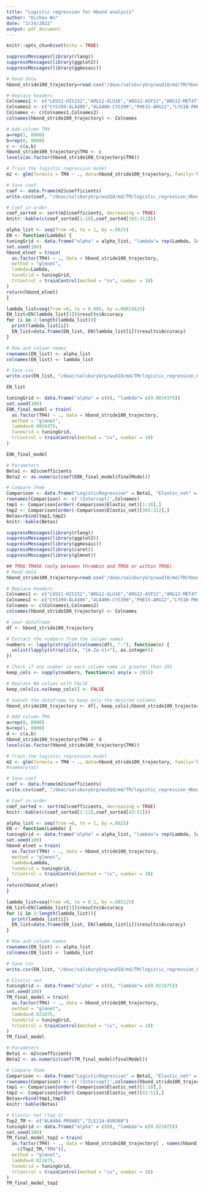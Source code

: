```yaml
---
title: "Logistic regression for Hbond analysis"
author: "Dizhou Wu"
date: "3/24/2022"
output: pdf_document
---
```


```r
knitr::opts_chunk$set(echo = TRUE)
```


```r
suppressMessages(library(rlang))
suppressMessages(library(ggplot2))
suppressMessages(library(ggmosaic))
```

```r
# Read data 
hbond_stride100_trajectory=read.csv("/deac/salsburyGrp/wud18/md/TM/hbond/hbond_stride100_trajectory_selected.csv")
```

```r
# Replace headers
Colnames1 <- c("LEU11-HIS152","ARG12-GLU16","ARG12-ASP22","ARG12-MET47","GLU16-GLU16","LYS17-ARG12","SER19-PHE15","LEU20-PHE15","ASP22-GLU25","THR24-ASP22","GLU25-ASP22","ARG26-GLU30","LEU28-GLU25","GLU30-ARG26","SER31-GLU27","SER31-LEU28","TYR32-LYS248","MET53-ARG98","ARG56-SER58","LYS57-ASP94","LYS57-ASN93","SER58-GLU359","GLN60-LYS57","ALA66-VAL52","ILE69-TRP73","SER70-TRP73","ARG72-ASP71","ARG72-LEU141","ARG72-GLU118","TRP73-SER70","ALA77-THR76","ALA78-ASP135","LEU82-ALA78","ASP87-PRO84","LYS88-TYR83","PHE90-LEU81","THR91-ASP94","GLU92-GLU92","ARG98-ARG106","THR105-ASP368","ARG106-ASP368","TYR107-ASP367","ARG109-TYR107","ARG109-ASP374","ARG109-THR373","ASN110-GLU379","ILE111-GLU108","GLU112-GLU108","ILE114-ASN380","LYS119-GLU92","ILE120-GLU92","ASN127-ASP133","LYS140-PHE293","LYS140-GLU118","LYS143-ASP412","VAL145-ASP71","SER148-ILE151","TYR150-SER148","ARG159-GLU160","THR161-ASP158","ALA163-ARG159","SER164-GLU160","LEU165-THR161","LEU166-ALA162","GLN167-SER164","GLY169-ILE203","LYS171-SER31","LYS171-GLU27","GLY172-LEU201","ARG173-ASN200","ARG173-ASP22","ARG173-THR24","VAL174-VAL199","TRP177-HIS102","LYS181-GLU39","LEU196-HIS102","GLN197-GLY176","GLN197-ASP42","GLN197-VAL195","ASN200-THR24","ASN200-GLU27","GLU205-GLU205","ARG206-MET221","ARG206-THR218","VAL208-GLU205","CYS209-GLU205","LYS210-ARG206","ASP211-PRO207","SER212-VAL208","THR213-GLU265","ARG216-GLU130","THR218-ASP133","TYR226-ASN200","LYS227-GLU205","ASP229-ASP229","GLU230-LYS227","LYS232-GLU27","ARG233-ASP270","ALA236-ASP235","ASP240-CYS237","GLY243-ASP240","MET247-TYR256","LYS248-GLU16","LYS248-GLU25","PHE251-SER249","ARG254-ASP8","ARG254-CYS9","TRP255-GLU16","GLN257-GLY259","MET258-PHE245","ILE260-THR277","VAL261-GLY243","CYS267-GLU182","ASP268-ASP235","LYS272-ARG269","LYS272-GLU265","LYS272-SER212","PHE275-TRP263","HIS278-MET258","VAL279-MET258","LYS283-GLN287","ILE286-LEU282","GLN287-LYS283","LYS288-LYS284","VAL289-TRP285","ILE290-ILE286","ASP291-GLN287","PHE293-VAL289","ALA348-PHE370","ASP351-SER357","ASN353-ASP351","GLU359-ASP349","TYR364-PRO361","ILE371-ASP367","ASP374-THR344","ILE375-GLY363","GLU379-ASP376","ASN380-ASP376","ASN380-ILE114","ASN380-GLY381","GLY381-GLU377","VAL387-ILE398","LEU391-THR394","GLY393-ASP374","PHE395-THR394")
Colnames2 <- c("CYS399-ALA406","ALA406-CYS399","PHE15-ARG12","LYS18-PHE15","SER41-VAL198","MET47-GLU44","GLN51-SER48","LYS57-GLU362","LEU81-ALA78","ASP94-THR91","VAL97-SER115","ASN131-ARG216","ILE151-SER148","HIS152-PRO49","HIS152-SER148","VAL154-LEU68","ALA162-ASP158","GLN167-LEU165","GLY176-GLN197","VAL199-VAL174","ALA224-GLY274","ASP235-VAL38","ASN252-TYR256","ARG254-ASN252","THR277-ASP135","ARG281-HIS278","LEU282-VAL279","LYS283-PHE280","LYS283-PRO157","TRP285-LEU282","GLY369-ASP368","ASP376-TYR107","PHE383-GLY381","ASP402-ASP402","TYR32-LEU28","ARG36-ASP34","SER48-THR175","GLU61-PRO59","ASP71-SER70","ARG106-ASP367","ILE111-ARG109","LYS143-GLY382","HIS152-ILE151","GLN167-ALA163","ASN179-GLU238","SER212-CYS209","LYS288-ASP291","GLY294-ILE290","ASP349-GLU359","THR354-ASP351","HIS408-ASP412","GLN60-TYR364","ARG72-GLU295","HIS123-ILE136","ASN220-THR218","MET221-THR218","ASP229-LYS227","ASN253-SER249","GLY259-PHE245","LEU29-GLU25","TYR32-LYS171","CYS155-TRP255","GLN197-LEU196","ARG206-ASP219","GLY239-SER241","MET258-TYR256","ASN390-ASP376","PHE2-THR1","LYS18-PRO13","ARG26-GLU21","TYR32-LEU29","ILE33-LEU29","ASP71-ASP71","LYS113-GLU379","ILE136-ARG134","LYS142-GLU118","GLN192-ASN179","LYS227-ASP229","GLY274-ALA224","THR277-ILE260","ARG36-GLY35","ARG36-GLU30","GLN51-VAL52","LYS88-TRP86","ARG104-GLU61","TYR126-HIS123","ARG214-ASP211","SER262-PHE275","TRP50-SER48","TYR170-GLN167","LEU28-THR24","ILE215-THR213","LYS227-GLU230","LYS248-TYR32","ALA404-PRO401","TRP86-TYR83","ARG129-ASN127","LYS140-GLU295","THR1-GLU6","GLU160-GLU160","SER19-GLU16","GLY243-SER241","CYS9-ASP8","ARG109-ASP376","LYS248-ASN253","ASN252-SER249","LEU405-PRO401","ASP412-THR411","LYS119-GLU118","GLU238-CYS237","LYS283-LEU156","SER241-HIS79","PHE370-ASP367","THR1-ASP71","ARG26-ASP22","ASP133-ASN127","LYS210-ILE217","LYS210-ASP219","ILE217-ILE215","LYS17-ASP149","ARG281-ASP219","GLN257-GLN257","GLU16-ARG12","LYS18-LEU14","ASP158-THR161","SER48-MET47","ASP219-ASP219","LYS283-VAL279","SER194-THR105","SER194-SER103","SER241-SER262","ARG159-ASP158","GLU27-LYS23","LYS283-ASP158","ARG214-GLU265","GLY46-HIS102","TRP86-GLU238","ARG106-SER103","ARG173-GLU25","ARG206-ILE217","LEU62-GLU61","ASN220-HIS278","ARG104-TRP177","ASN131-ARG129","LEU180-GLN192","THR218-LEU132","ARG109-ASP367","VAL195-SER194","TRP128-ASN127","THR105-SER194","SER212-GLY271","HIS123-PRO124","TRP263-SER262","LEU132-ARG216","THR213-CYS209","LEU132-ASN131","LYS232-GLU39","ILE33-TYR170","GLY400-ALA406","LYS23-GLU21","GLY234-ASP268","SER357-GLU61","LYS23-GLU44","TYR273-SER212","ALA406-ASP402","LYS17-PRO13")
Colnames <- c(Colnames1,Colnames2)
colnames(hbond_stride100_trajectory) <- Colnames 
```

```r
# Add column TM4
a=rep(1, 8000)
b=rep(0, 8000)
c <- c(a,b)
hbond_stride100_trajectory$TM4 <- c
levels(as.factor(hbond_stride100_trajectory$TM4))
```

```r
# Train the logistic regression model
m2 <- glm(formula = TM4 ~ ., data=hbond_stride100_trajectory, family='binomial')
```

```r
# Save coef
coef <- data.frame(m2$coefficients)
write.csv(coef, "/deac/salsburyGrp/wud18/md/TM/logistic_regression_Hbond/logistic_regression.csv", row.names = TRUE)
```

```r
# Coef in order
coef_sorted <- sort(m2$coefficients, decreasing = TRUE)
knitr::kable(c(coef_sorted[1:10],coef_sorted[303:312]))
```

























```r
alpha_list <- seq(from =0, to = 1, by =.0625)
EN <- function(Lambda) {
tuningGrid <- data.frame("alpha" = alpha_list, "lambda"= rep(Lambda, length(alpha_list)))
set.seed(100)
hbond_elnet = train(
  as.factor(TM4) ~ ., data = hbond_stride100_trajectory,
  method = "glmnet",
  lambda=Lambda,
  tuneGrid = tuningGrid,
  trControl = trainControl(method = "cv", number = 10)
)
return(hbond_elnet)
}
```

```r
lambda_list=seq(from =0, to = 0.005, by =.00015625)
EN_list=EN(lambda_list[1])$results$Accuracy
for (i in 2:length(lambda_list)){
  print(lambda_list[i])
  EN_list=data.frame(EN_list, EN(lambda_list[i])$results$Accuracy)
}
```

```r
# Row and column names
rownames(EN_list) <- alpha_list
colnames(EN_list) <- lambda_list
```

```r
# Save csv
write.csv(EN_list, "/deac/salsburyGrp/wud18/md/TM/logistic_regression_Hbond/TM.csv", row.names=TRUE)
```

```r
EN_list
```

```r
tuningGrid <- data.frame("alpha" = c(0), "lambda"= c(0.0034375))
set.seed(100)
E8K_final_model = train(
  as.factor(TM4) ~ ., data = hbond_stride100_trajectory,
  method = "glmnet",
  lambda=0.0034375,
  tuneGrid = tuningGrid,
  trControl = trainControl(method = "cv", number = 10)
)
```

```r
E8K_final_model
```

```r
# Parameters
Beta1 <- m2$coefficients
Beta2 <- as.numeric(coef(E8K_final_model$finalModel))
```

```r
# Compare them
Comparison <- data.frame("LogisticRegression" = Beta1, "Elastic_net" = Beta2)
rownames(Comparison) <- c('(Intercept)',Colnames)
tmp1 <- Comparison[order(-Comparison$Elastic_net)[1:10],]
tmp2 <- Comparison[order(-Comparison$Elastic_net)[303:312],]
Betas=rbind(tmp1,tmp2)
knitr::kable(Betas)
```















































```r
suppressMessages(library(rlang))
suppressMessages(library(ggplot2))
suppressMessages(library(ggmosaic))
suppressMessages(library(caret))
suppressMessages(library(glmnet))
```

```r
## TM56 TM456 (only between thrombin and TM56 or within TM56)
# Read data 
hbond_stride100_trajectory=read.csv("/deac/salsburyGrp/wud18/md/TM/hbond/hbond_stride100_trajectory_selected.csv")
```

```r
# Replace headers
Colnames1 <- c("LEU11-HIS152","ARG12-GLU16","ARG12-ASP22","ARG12-MET47","GLU16-GLU16","LYS17-ARG12","SER19-PHE15","LEU20-PHE15","ASP22-GLU25","THR24-ASP22","GLU25-ASP22","ARG26-GLU30","LEU28-GLU25","GLU30-ARG26","SER31-GLU27","SER31-LEU28","TYR32-LYS248","MET53-ARG98","ARG56-SER58","LYS57-ASP94","LYS57-ASN93","SER58-GLU359","GLN60-LYS57","ALA66-VAL52","ILE69-TRP73","SER70-TRP73","ARG72-ASP71","ARG72-LEU141","ARG72-GLU118","TRP73-SER70","ALA77-THR76","ALA78-ASP135","LEU82-ALA78","ASP87-PRO84","LYS88-TYR83","PHE90-LEU81","THR91-ASP94","GLU92-GLU92","ARG98-ARG106","THR105-ASP368","ARG106-ASP368","TYR107-ASP367","ARG109-TYR107","ARG109-ASP374","ARG109-THR373","ASN110-GLU379","ILE111-GLU108","GLU112-GLU108","ILE114-ASN380","LYS119-GLU92","ILE120-GLU92","ASN127-ASP133","LYS140-PHE293","LYS140-GLU118","LYS143-ASP412","VAL145-ASP71","SER148-ILE151","TYR150-SER148","ARG159-GLU160","THR161-ASP158","ALA163-ARG159","SER164-GLU160","LEU165-THR161","LEU166-ALA162","GLN167-SER164","GLY169-ILE203","LYS171-SER31","LYS171-GLU27","GLY172-LEU201","ARG173-ASN200","ARG173-ASP22","ARG173-THR24","VAL174-VAL199","TRP177-HIS102","LYS181-GLU39","LEU196-HIS102","GLN197-GLY176","GLN197-ASP42","GLN197-VAL195","ASN200-THR24","ASN200-GLU27","GLU205-GLU205","ARG206-MET221","ARG206-THR218","VAL208-GLU205","CYS209-GLU205","LYS210-ARG206","ASP211-PRO207","SER212-VAL208","THR213-GLU265","ARG216-GLU130","THR218-ASP133","TYR226-ASN200","LYS227-GLU205","ASP229-ASP229","GLU230-LYS227","LYS232-GLU27","ARG233-ASP270","ALA236-ASP235","ASP240-CYS237","GLY243-ASP240","MET247-TYR256","LYS248-GLU16","LYS248-GLU25","PHE251-SER249","ARG254-ASP8","ARG254-CYS9","TRP255-GLU16","GLN257-GLY259","MET258-PHE245","ILE260-THR277","VAL261-GLY243","CYS267-GLU182","ASP268-ASP235","LYS272-ARG269","LYS272-GLU265","LYS272-SER212","PHE275-TRP263","HIS278-MET258","VAL279-MET258","LYS283-GLN287","ILE286-LEU282","GLN287-LYS283","LYS288-LYS284","VAL289-TRP285","ILE290-ILE286","ASP291-GLN287","PHE293-VAL289","ALA348-PHE370","ASP351-SER357","ASN353-ASP351","GLU359-ASP349","TYR364-PRO361","ILE371-ASP367","ASP374-THR344","ILE375-GLY363","GLU379-ASP376","ASN380-ASP376","ASN380-ILE114","ASN380-GLY381","GLY381-GLU377","VAL387-ILE398","LEU391-THR394","GLY393-ASP374","PHE395-THR394")
Colnames2 <- c("CYS399-ALA406","ALA406-CYS399","PHE15-ARG12","LYS18-PHE15","SER41-VAL198","MET47-GLU44","GLN51-SER48","LYS57-GLU362","LEU81-ALA78","ASP94-THR91","VAL97-SER115","ASN131-ARG216","ILE151-SER148","HIS152-PRO49","HIS152-SER148","VAL154-LEU68","ALA162-ASP158","GLN167-LEU165","GLY176-GLN197","VAL199-VAL174","ALA224-GLY274","ASP235-VAL38","ASN252-TYR256","ARG254-ASN252","THR277-ASP135","ARG281-HIS278","LEU282-VAL279","LYS283-PHE280","LYS283-PRO157","TRP285-LEU282","GLY369-ASP368","ASP376-TYR107","PHE383-GLY381","ASP402-ASP402","TYR32-LEU28","ARG36-ASP34","SER48-THR175","GLU61-PRO59","ASP71-SER70","ARG106-ASP367","ILE111-ARG109","LYS143-GLY382","HIS152-ILE151","GLN167-ALA163","ASN179-GLU238","SER212-CYS209","LYS288-ASP291","GLY294-ILE290","ASP349-GLU359","THR354-ASP351","HIS408-ASP412","GLN60-TYR364","ARG72-GLU295","HIS123-ILE136","ASN220-THR218","MET221-THR218","ASP229-LYS227","ASN253-SER249","GLY259-PHE245","LEU29-GLU25","TYR32-LYS171","CYS155-TRP255","GLN197-LEU196","ARG206-ASP219","GLY239-SER241","MET258-TYR256","ASN390-ASP376","PHE2-THR1","LYS18-PRO13","ARG26-GLU21","TYR32-LEU29","ILE33-LEU29","ASP71-ASP71","LYS113-GLU379","ILE136-ARG134","LYS142-GLU118","GLN192-ASN179","LYS227-ASP229","GLY274-ALA224","THR277-ILE260","ARG36-GLY35","ARG36-GLU30","GLN51-VAL52","LYS88-TRP86","ARG104-GLU61","TYR126-HIS123","ARG214-ASP211","SER262-PHE275","TRP50-SER48","TYR170-GLN167","LEU28-THR24","ILE215-THR213","LYS227-GLU230","LYS248-TYR32","ALA404-PRO401","TRP86-TYR83","ARG129-ASN127","LYS140-GLU295","THR1-GLU6","GLU160-GLU160","SER19-GLU16","GLY243-SER241","CYS9-ASP8","ARG109-ASP376","LYS248-ASN253","ASN252-SER249","LEU405-PRO401","ASP412-THR411","LYS119-GLU118","GLU238-CYS237","LYS283-LEU156","SER241-HIS79","PHE370-ASP367","THR1-ASP71","ARG26-ASP22","ASP133-ASN127","LYS210-ILE217","LYS210-ASP219","ILE217-ILE215","LYS17-ASP149","ARG281-ASP219","GLN257-GLN257","GLU16-ARG12","LYS18-LEU14","ASP158-THR161","SER48-MET47","ASP219-ASP219","LYS283-VAL279","SER194-THR105","SER194-SER103","SER241-SER262","ARG159-ASP158","GLU27-LYS23","LYS283-ASP158","ARG214-GLU265","GLY46-HIS102","TRP86-GLU238","ARG106-SER103","ARG173-GLU25","ARG206-ILE217","LEU62-GLU61","ASN220-HIS278","ARG104-TRP177","ASN131-ARG129","LEU180-GLN192","THR218-LEU132","ARG109-ASP367","VAL195-SER194","TRP128-ASN127","THR105-SER194","SER212-GLY271","HIS123-PRO124","TRP263-SER262","LEU132-ARG216","THR213-CYS209","LEU132-ASN131","LYS232-GLU39","ILE33-TYR170","GLY400-ALA406","LYS23-GLU21","GLY234-ASP268","SER357-GLU61","LYS23-GLU44","TYR273-SER212","ALA406-ASP402","LYS17-PRO13")
Colnames <- c(Colnames1,Colnames2)
colnames(hbond_stride100_trajectory) <- Colnames 
```

```r
# your dataframe
df <- hbond_stride100_trajectory

# Extract the numbers from the column names
numbers <- lapply(strsplit(colnames(df), "-"), function(x) {
  unlist(lapply(strsplit(x, "[A-Za-z]+"), as.integer))
})

# Check if any number in each column name is greater than 295
keep_cols <- sapply(numbers, function(x) any(x > 295))

# Replace NA values with FALSE
keep_cols[is.na(keep_cols)] <- FALSE

# Subset the dataframe to keep only the desired columns
hbond_stride100_trajectory <- df[, keep_cols];hbond_stride100_trajectory
```

```r
# Add column TM4
a=rep(0, 8000)
b=rep(1, 8000)
d <- c(a,b)
hbond_stride100_trajectory$TM4 <- d
levels(as.factor(hbond_stride100_trajectory$TM4))
```

```r
# Train the logistic regression model
m2 <- glm(formula = TM4 ~ ., data=hbond_stride100_trajectory, family='binomial')
#summary(m2)
```

```r
# Save coef
coef <- data.frame(m2$coefficients)
write.csv(coef, "/deac/salsburyGrp/wud18/md/TM/logistic_regression_Hbond/TM56_TM456_without_within_thrombin_coef.csv", row.names = TRUE)
```

```r
# Coef in order
coef_sorted <- sort(m2$coefficients, decreasing = TRUE)
knitr::kable(c(coef_sorted[1:11],coef_sorted[42:51]))
```

```r
alpha_list <- seq(from =0, to = 1, by =.0625)
EN <- function(Lambda) {
tuningGrid <- data.frame("alpha" = alpha_list, "lambda"= rep(Lambda, length(alpha_list)))
set.seed(100)
hbond_elnet = train(
  as.factor(TM4) ~ ., data = hbond_stride100_trajectory,
  method = "glmnet",
  lambda=Lambda,
  tuneGrid = tuningGrid,
  trControl = trainControl(method = "cv", number = 10)
)
return(hbond_elnet)
}
```

```r
lambda_list=seq(from =0, to = 0.1, by =.003125)
EN_list=EN(lambda_list[1])$results$Accuracy
for (i in 2:length(lambda_list)){
  print(lambda_list[i])
  EN_list=data.frame(EN_list, EN(lambda_list[i])$results$Accuracy)
}
```

```r
# Row and column names
rownames(EN_list) <- alpha_list
colnames(EN_list) <- lambda_list
```

```r
# Save csv
write.csv(EN_list, "/deac/salsburyGrp/wud18/md/TM/logistic_regression_Hbond/TM56_TM456_without_within_thrombin.csv", row.names=TRUE)
```










```r
# Elastic net
tuningGrid <- data.frame("alpha" = c(0), "lambda"= c(0.021875))
set.seed(100)
TM_final_model = train(
  as.factor(TM4) ~ ., data = hbond_stride100_trajectory,
  method = "glmnet",
  lambda=0.021875,
  tuneGrid = tuningGrid,
  trControl = trainControl(method = "cv", number = 10)
)
TM_final_model
```

```r
# Parameters
Beta1 <- m2$coefficients
Beta2 <- as.numeric(coef(TM_final_model$finalModel))
```

```r
# Compare them
Comparison <- data.frame("LogisticRegression" = Beta1, "Elastic_net" = Beta2)
rownames(Comparison) <- c('(Intercept)',colnames(hbond_stride100_trajectory[1:50]))
tmp1 <- Comparison[order(-Comparison$Elastic_net)[1:10],]
tmp2 <- Comparison[order(-Comparison$Elastic_net)[41:51],]
Betas=rbind(tmp1,tmp2)
knitr::kable(Betas)
```

```r
# Elastic net (top 2)
Top2_TM <- c("ALA404-PRO401","ILE114-ASN380")
tuningGrid <- data.frame("alpha" = c(0), "lambda"= c(0.021875))
set.seed(100)
TM_final_model_top2 = train(
  as.factor(TM4) ~ ., data = hbond_stride100_trajectory[ , names(hbond_stride100_trajectory) %in% 
    c(Top2_TM,"TM4")],
  method = "glmnet",
  lambda=0.021875,
  tuneGrid = tuningGrid,
  trControl = trainControl(method = "cv", number = 10)
)
TM_final_model_top2
```














